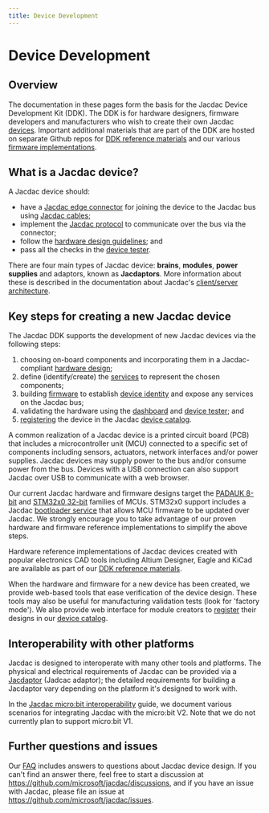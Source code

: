 ```yaml
---
title: Device Development 
---
```


# Device Development 

## Overview

The documentation in these pages form the basis for the Jacdac Device Development Kit (DDK). The DDK is for hardware designers, firmware developers and manufacturers who wish to create their own Jacdac [devices](/devices). Important additional materials that are part of the DDK are hosted on separate Github repos for [DDK reference materials](https://github.com/microsoft/jacdac-ddk) and our various [firmware implementations](https://microsoft.github.io/jacdac-docs/ddk/firmware/).

## What is a Jacdac device?

A Jacdac device should:

-   have a [Jacdac edge connector](./design/electro-mechanical#pcb-edge-connector) for joining the device to the Jacdac bus
    using [Jacdac cables](./design/electro-mechanical#cable-connectors-and-assemblies);
-   implement the [Jacdac protocol](/reference/protocol/) to communicate over the bus via the connector;
-   follow the [hardware design guidelines](./design/); and
-   pass all the checks in the [device tester](/tools/device-tester/).

There are four main types of Jacdac device: **brains**, **modules**, **power supplies** and adaptors, known as  **Jacdaptors**. More information about these is described in the documentation about Jacdac's [client/server architecture](/reference/clientserver).

## Key steps for creating a new Jacdac device 

The Jacdac DDK supports the development of new Jacdac devices via the following steps:

1. choosing on-board components and incorporating them in a Jacdac-compliant [hardware design](./design);
2. define (identify/create) the [services](./services) to represent the chosen components;
3. building [firmware](./firmware/) to establish [device identity](/reference#device-identification) and
   expose any services on the Jacdac bus;
4. validating the hardware using the [dashboard](/dashboard) and [device tester](/tools/device-tester); and
5. [registering](/tools/device-registration) the device in the Jacdac [device catalog](/devices).

A common realization of a Jacdac device is a printed circuit board (PCB) that includes a microcontroller unit (MCU) connected to a specific set of components including sensors, actuators, network interfaces and/or power supplies. Jacdac devices may supply power to the bus and/or consume power from the bus.  Devices with a USB connection can also support Jacdac over USB to communicate with a web browser.

Our current Jacdac hardware and firmware designs target the [PADAUK 8-bit](https://github.com/microsoft/jacdac-padauk) 
and [STM32x0 32-bit](https://github.com/microsoft/jacdac-stm32x0) families of MCUs.
STM32x0 support includes a Jacdac [bootloader service](/services/bootloader/) that allows MCU firmware to be updated over Jacdac.
We strongly encourage you to take advantage of our proven hardware and firmware reference implementations to simplify the above steps.

Hardware reference implementations of Jacdac devices created with popular electronics CAD tools including Altium Designer, Eagle and KiCad are available as part of our
[DDK reference materials](https://github.com/microsoft/jacdac-ddk).

When the hardware and firmware for a new device has been created, we provide web-based tools that ease verification of the device design. These tools may also be useful for manufacturing validation tests (look for 'factory mode'). We also provide web interface for module creators to [register](/tools/device-registration) their designs in our [device catalog](/devices).

## Interoperability with other platforms

Jacdac is designed to interoperate with many other tools and platforms. The physical and electrical requirements of Jacdac can be provided via a [Jacdaptor](/start/jacdaptors/) (Jadcac adaptor); the detailed requirements for building a Jacdaptor vary depending on the platform it's designed to work with. 

In the [Jacdac micro:bit interoperability](/ddk/microbit) guide, we document various scenarios for integrating Jacdac with the micro:bit V2. Note that we do not currently plan to support micro:bit V1.

## Further questions and issues

Our [FAQ](/faq) includes answers to questions about Jacdac device design. 
If you can't find an answer there, feel free to start a discussion at https://github.com/microsoft/jacdac/discussions, and if you have an issue with Jacdac, please file an issue at https://github.com/microsoft/jacdac/issues. 
